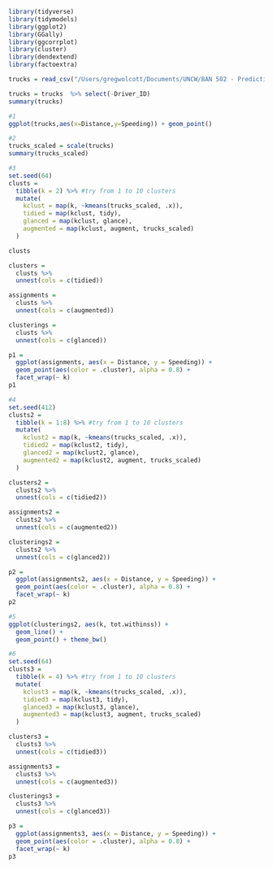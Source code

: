 ```r
library(tidyverse)
library(tidymodels)
library(ggplot2)
library(GGally)
library(ggcorrplot)
library(cluster)
library(dendextend)
library(factoextra)
```

```r
trucks = read_csv("/Users/gregwolcott/Documents/UNCW/BAN 502 - Predictive Analytics/Module 6/trucks.csv")
```

```r
trucks = trucks  %>% select(-Driver_ID)
summary(trucks)
```

```r
#1
ggplot(trucks,aes(x=Distance,y=Speeding)) + geom_point()
```

```r
#2
trucks_scaled = scale(trucks) 
summary(trucks_scaled)
```

```r
#3
set.seed(64)
clusts = 
  tibble(k = 2) %>% #try from 1 to 10 clusters
  mutate(
    kclust = map(k, ~kmeans(trucks_scaled, .x)),
    tidied = map(kclust, tidy),
    glanced = map(kclust, glance),
    augmented = map(kclust, augment, trucks_scaled)
  )

clusts
```

```r
clusters =
  clusts %>%
  unnest(cols = c(tidied))

assignments = 
  clusts %>% 
  unnest(cols = c(augmented))

clusterings = 
  clusts %>%
  unnest(cols = c(glanced))
```


```r
p1 = 
  ggplot(assignments, aes(x = Distance, y = Speeding)) +
  geom_point(aes(color = .cluster), alpha = 0.8) + 
  facet_wrap(~ k)
p1
```


```r
#4
set.seed(412)
clusts2 = 
  tibble(k = 1:8) %>% #try from 1 to 10 clusters
  mutate(
    kclust2 = map(k, ~kmeans(trucks_scaled, .x)),
    tidied2 = map(kclust2, tidy),
    glanced2 = map(kclust2, glance),
    augmented2 = map(kclust2, augment, trucks_scaled)
  )

clusters2 =
  clusts2 %>%
  unnest(cols = c(tidied2))

assignments2 = 
  clusts2 %>% 
  unnest(cols = c(augmented2))

clusterings2 = 
  clusts2 %>%
  unnest(cols = c(glanced2))

p2 = 
  ggplot(assignments2, aes(x = Distance, y = Speeding)) +
  geom_point(aes(color = .cluster), alpha = 0.8) + 
  facet_wrap(~ k)
p2

```



```r

#5
ggplot(clusterings2, aes(k, tot.withinss)) +
  geom_line() +
  geom_point() + theme_bw()
```



```r
#6
set.seed(64)
clusts3 = 
  tibble(k = 4) %>% #try from 1 to 10 clusters
  mutate(
    kclust3 = map(k, ~kmeans(trucks_scaled, .x)),
    tidied3 = map(kclust3, tidy),
    glanced3 = map(kclust3, glance),
    augmented3 = map(kclust3, augment, trucks_scaled)
  )

clusters3 =
  clusts3 %>%
  unnest(cols = c(tidied3))

assignments3 = 
  clusts3 %>% 
  unnest(cols = c(augmented3))

clusterings3 = 
  clusts3 %>%
  unnest(cols = c(glanced3))

p3 = 
  ggplot(assignments3, aes(x = Distance, y = Speeding)) +
  geom_point(aes(color = .cluster), alpha = 0.8) + 
  facet_wrap(~ k)
p3
```



